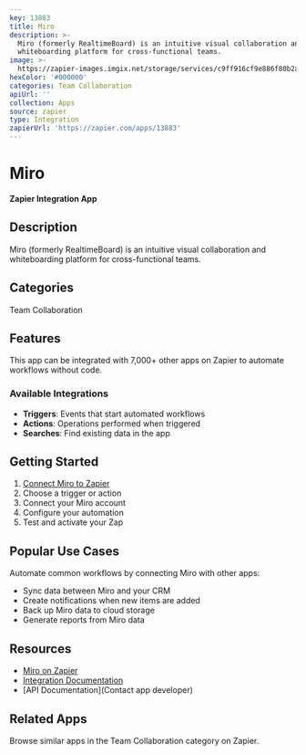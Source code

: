 ```yaml
---
key: 13883
title: Miro
description: >-
  Miro (formerly RealtimeBoard) is an intuitive visual collaboration and
  whiteboarding platform for cross-functional teams.
image: >-
  https://zapier-images.imgix.net/storage/services/c9ff916cf9e886f80b2a4a4ff35b9195.png?auto=format%2Ccompress&ixlib=python-3.0.0&q=50
hexColor: '#000000'
categories: Team Collaboration
apiUrl: ''
collection: Apps
source: zapier
type: Integration
zapierUrl: 'https://zapier.com/apps/13883'
---
```

# Miro

**Zapier Integration App**

## Description

Miro (formerly RealtimeBoard) is an intuitive visual collaboration and whiteboarding platform for cross-functional teams.

## Categories

Team Collaboration

## Features

This app can be integrated with 7,000+ other apps on Zapier to automate workflows without code.

### Available Integrations

- **Triggers**: Events that start automated workflows
- **Actions**: Operations performed when triggered
- **Searches**: Find existing data in the app

## Getting Started

1. [Connect Miro to Zapier](https://zapier.com/apps/13883)
2. Choose a trigger or action
3. Connect your Miro account
4. Configure your automation
5. Test and activate your Zap

## Popular Use Cases

Automate common workflows by connecting Miro with other apps:

- Sync data between Miro and your CRM
- Create notifications when new items are added
- Back up Miro data to cloud storage
- Generate reports from Miro data

## Resources

- [Miro on Zapier](https://zapier.com/apps/13883)
- [Integration Documentation](https://zapier.com/apps/13883/integrations)
- [API Documentation](Contact app developer)

## Related Apps

Browse similar apps in the Team Collaboration category on Zapier.
